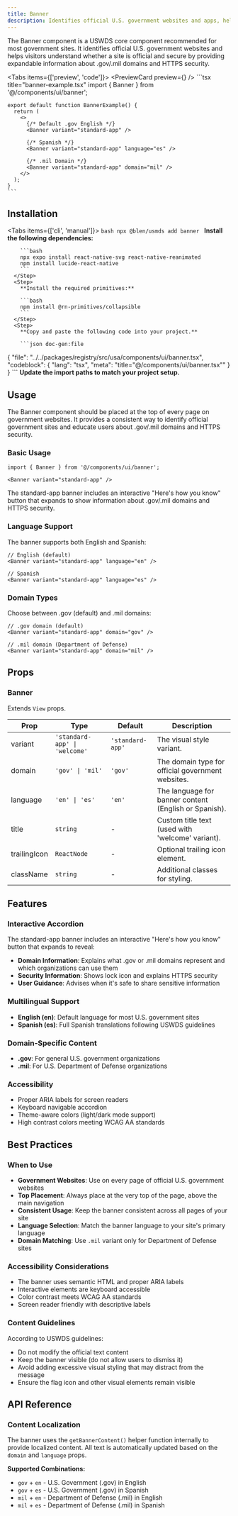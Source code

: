 ```yaml
---
title: Banner
description: Identifies official U.S. government websites and apps, helping visitors understand whether a site is official and secure.
---
```



The Banner component is a USWDS core component recommended for most government sites. It identifies official U.S. government websites and helps visitors understand whether a site is official and secure by providing expandable information about .gov/.mil domains and HTTPS security.

<Tabs items={['preview', 'code']}>
  <Tab value="preview">
    <PreviewCard preview={<BannerPreview />} />
  </Tab>
  <Tab value="code">
    ```tsx title="banner-example.tsx"
    import { Banner } from '@/components/ui/banner';

    export default function BannerExample() {
      return (
        <>
          {/* Default .gov English */}
          <Banner variant="standard-app" />

          {/* Spanish */}
          <Banner variant="standard-app" language="es" />

          {/* .mil Domain */}
          <Banner variant="standard-app" domain="mil" />
        </>
      );
    }
    ```
  </Tab>
</Tabs>

## Installation

<Tabs items={['cli', 'manual']}>
  <Tab value="cli">
    ```bash
    npx @blen/usmds add banner
    ```
  </Tab>
  <Tab value="manual">
    <Steps>
      <Step>
        **Install the following dependencies:**

        ```bash
        npx expo install react-native-svg react-native-reanimated
        npm install lucide-react-native
        ```
      </Step>
      <Step>
        **Install the required primitives:**

        ```bash
        npm install @rn-primitives/collapsible
        ```
      </Step>
      <Step>
        **Copy and paste the following code into your project.**

        ```json doc-gen:file
{
  "file": "../../packages/registry/src/usa/components/ui/banner.tsx",
  "codeblock": {
    "lang": "tsx",
    "meta": "title=\"@/components/ui/banner.tsx\""
  }
}
        ```
      </Step>
      <Step>
        **Update the import paths to match your project setup.**
      </Step>
    </Steps>
  </Tab>
</Tabs>

## Usage

The Banner component should be placed at the top of every page on government websites. It provides a consistent way to identify official government sites and educate users about .gov/.mil domains and HTTPS security.

### Basic Usage

```tsx
import { Banner } from '@/components/ui/banner';

<Banner variant="standard-app" />
```

The standard-app banner includes an interactive "Here's how you know" button that expands to show information about .gov/.mil domains and HTTPS security.

### Language Support

The banner supports both English and Spanish:

```tsx
// English (default)
<Banner variant="standard-app" language="en" />

// Spanish
<Banner variant="standard-app" language="es" />
```

### Domain Types

Choose between .gov (default) and .mil domains:

```tsx
// .gov domain (default)
<Banner variant="standard-app" domain="gov" />

// .mil domain (Department of Defense)
<Banner variant="standard-app" domain="mil" />
```

## Props

### Banner

Extends `View` props.

| Prop | Type | Default | Description |
|------|------|---------|-------------|
| variant | `'standard-app' \| 'welcome'` | `'standard-app'` | The visual style variant. |
| domain | `'gov' \| 'mil'` | `'gov'` | The domain type for official government websites. |
| language | `'en' \| 'es'` | `'en'` | The language for banner content (English or Spanish). |
| title | `string` | - | Custom title text (used with 'welcome' variant). |
| trailingIcon | `ReactNode` | - | Optional trailing icon element. |
| className | `string` | - | Additional classes for styling. |

## Features

### Interactive Accordion

The standard-app banner includes an interactive "Here's how you know" button that expands to reveal:

- **Domain Information**: Explains what .gov or .mil domains represent and which organizations can use them
- **Security Information**: Shows lock icon and explains HTTPS security
- **User Guidance**: Advises when it's safe to share sensitive information

### Multilingual Support

- **English (en)**: Default language for most U.S. government sites
- **Spanish (es)**: Full Spanish translations following USWDS guidelines

### Domain-Specific Content

- **.gov**: For general U.S. government organizations
- **.mil**: For U.S. Department of Defense organizations

### Accessibility

- Proper ARIA labels for screen readers
- Keyboard navigable accordion
- Theme-aware colors (light/dark mode support)
- High contrast colors meeting WCAG AA standards

## Best Practices

### When to Use

- **Government Websites**: Use on every page of official U.S. government websites
- **Top Placement**: Always place at the very top of the page, above the main navigation
- **Consistent Usage**: Keep the banner consistent across all pages of your site
- **Language Selection**: Match the banner language to your site's primary language
- **Domain Matching**: Use `.mil` variant only for Department of Defense sites

### Accessibility Considerations

- The banner uses semantic HTML and proper ARIA labels
- Interactive elements are keyboard accessible
- Color contrast meets WCAG AA standards
- Screen reader friendly with descriptive labels

### Content Guidelines

According to USWDS guidelines:
- Do not modify the official text content
- Keep the banner visible (do not allow users to dismiss it)
- Avoid adding excessive visual styling that may distract from the message
- Ensure the flag icon and other visual elements remain visible

## API Reference

### Content Localization

The banner uses the `getBannerContent()` helper function internally to provide localized content. All text is automatically updated based on the `domain` and `language` props.

**Supported Combinations:**
- `gov` + `en` - U.S. Government (.gov) in English
- `gov` + `es` - U.S. Government (.gov) in Spanish
- `mil` + `en` - Department of Defense (.mil) in English
- `mil` + `es` - Department of Defense (.mil) in Spanish
